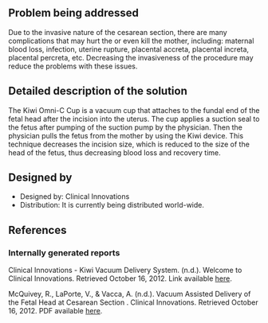 {{Medical Device
|Health Topic=Child mortality, Maternal mortality 
|Classification=Preventative
|Scope=Commercialized
|Location=Africa, Asia, Australia, Europe, North America, South America
|Image=Kiwi.jpg
}}
<!-- Please make sure to use the format provided below for consistency between all devices. -->
==Problem being addressed==
Due to the invasive nature of the cesarean section, there are many complications that may hurt the or even kill the mother, including: maternal blood loss, infection, uterine rupture, placental accreta, placental increta, placental percreta, etc. Decreasing the invasiveness of the procedure may reduce the problems with these issues.

==Detailed description of the solution==
The Kiwi Omni-C Cup is a vacuum cup that attaches to the fundal end of the fetal head after the incision into the uterus. The cup applies a suction seal to the fetus after pumping of the suction pump by the physician. Then the physician pulls the fetus from the mother by using the Kiwi device. This technique decreases the incision size, which is reduced to the size of the head of the fetus, thus decreasing blood loss and recovery time.

==Designed by==
*Designed by: Clinical Innovations
*Distribution: It is currently being distributed world-wide.

==References==
===Internally generated reports===
Clinical Innovations - Kiwi Vacuum Delivery System. (n.d.). Welcome to Clinical Innovations. Retrieved October 16, 2012.  Link available [http://www.clinicalinnovations.com/kiwi_c.htm here].

McQuivey, R., LaPorte, V., & Vacca, A. (n.d.). Vacuum Assisted Delivery of the Fetal Head at Cesarean Section . Clinical Innovations. Retrieved October 16, 2012.  PDF available [http://www.clinicalinnovations.com/documents/C-Section_Poster%20Final.pdf here].

<!-- Add relevant categories, such as [[Category:HIV]] or [[Category:Malaria]] below this line -->